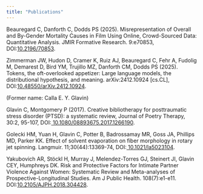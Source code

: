 ```yaml
---
title: "Publications"
---
```

Beauregard C, Danforth C, Dodds PS (2025). Misrepresentation of Overall and By-Gender Mortality 
Causes in Film Using Online, Crowd-Sourced Data: Quantitative Analysis. JMIR Formative Research.
9:e70853, DOI:<a href="https://pubmed.ncbi.nlm.nih.gov/40554798/">10.2196/70853</a>.

Zimmerman JW, Hudon D, Cramer K, Ruiz AJ, Beauregard C, Fehr A, Fudolig M, Demarest D,
Bird YM, Trujillo MZ, Danforth CM, Dodds PS (2025). Tokens, the oft-overlooked appetizer: 
Large language models, the distributional hypothesis, and meaning. arXiv:2412.10924 [cs.CL],
DOI:<a href="http://arxiv.org/abs/2412.10924">10.48550/arXiv.2412.10924</a>.

(Former name: Calla E. Y. Glavin)

Glavin C, Montgomery P (2017). Creative bibliotherapy for posttraumatic stress disorder (PTSD): a systematic review, 
Journal of Poetry Therapy, 30:2, 95-107, DOI:<a href="https://www.tandfonline.com/doi/abs/10.1080/08893675.2017.1266190">
10.1080/08893675.2017.1266190</a>.

Golecki HM, Yuan H, Glavin C, Potter B, Badrossamay MR, Goss JA, Phillips MD, Parker KK. 
Effect of solvent evaporation on fiber morphology in rotary jet spinning. 
Langmuir. 11;30(44):13369-74, DOI:<a href="https://pubs.acs.org/doi/10.1021/la5023104">
10.1021/la5023104</a>.


Yakubovich AR, Stöckl H, Murray J, Melendez-Torres GJ, Steinert JI, Glavin CEY, 
Humphreys DK. Risk and Protective Factors for Intimate Partner Violence Against Women: 
Systematic Review and Meta-analyses of Prospective-Longitudinal Studies. Am J Public Health. 
108(7):e1-e11. DOI:<a href="https://pubmed.ncbi.nlm.nih.gov/29771615/">10.2105/AJPH.2018.304428</a>. 
